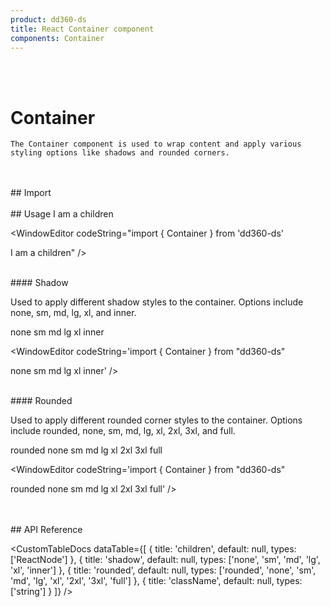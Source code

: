 ```yaml
---
product: dd360-ds
title: React Container component
components: Container
---
```


<br />
<br />

# <span name="floating-nav">Container</span>

    The Container component is used to wrap content and apply various styling options like shadows and rounded corners.

<br />
<br />
## <span name="floating-nav">Import</span>

<WindowEditor codeString="import { Container } from 'dd360-ds'" />
<WindowEditor codeString="import Container from 'dd360-ds/Layout/Container'" />

<br />
<br />
## <span name="floating-nav">Usage</span>

<ContainerComponentDoc>
    <Container>I am a children</Container>
</ContainerComponentDoc>

<WindowEditor codeString="import { Container } from 'dd360-ds'

<Container>I am a children</Container>" />

<br />
#### <span name="floating-nav">Shadow</span>

Used to apply different shadow styles to the container. Options include none, sm, md, lg, xl, and inner.

<ContainerComponentDoc>
    <Container className="mb-2" shadow="none">
        none
    </Container>
    <Container className="mb-2" shadow="sm">
        sm
    </Container>
    <Container className="mb-2" shadow="md">
        md
    </Container>
    <Container className="mb-2" shadow="lg">
        lg
    </Container>
    <Container className="mb-2" shadow="xl">
        xl
    </Container>
    <Container className="mb-2" shadow="inner">
        inner
    </Container>
</ContainerComponentDoc>

<WindowEditor codeString='import { Container } from "dd360-ds"

<Container shadow="none">none</Container>
<Container shadow="sm">sm</Container>
<Container shadow="md">md</Container>
<Container shadow="lg">lg</Container>
<Container shadow="xl">xl</Container>
<Container shadow="inner">inner</Container>' />

<br />
#### <span name="floating-nav">Rounded</span>

Used to apply different rounded corner styles to the container. Options include rounded, none, sm, md, lg, xl, 2xl, 3xl, and full.

<ContainerComponentDoc>
    <Container className="mb-2 pl-2 border-blue-600 border-solid border-2" rounded="rounded">
        rounded
    </Container>
    <Container className="mb-2 pl-2 border-blue-600 border-solid border-2" rounded="none">
        none
    </Container>
    <Container className="mb-2 pl-2 border-blue-600 border-solid border-2" rounded="sm">
        sm
    </Container>
    <Container className="mb-2 pl-2 border-blue-600 border-solid border-2" rounded="md">
        md
    </Container>
    <Container className="mb-2 pl-2 border-blue-600 border-solid border-2" rounded="lg">
        lg
    </Container>
    <Container className="mb-2 pl-2 border-blue-600 border-solid border-2" rounded="xl">
        xl
    </Container>
    <Container className="mb-2 pl-2 border-blue-600 border-solid border-2" rounded="2xl">
        2xl
    </Container>
    <Container className="mb-2 pl-2 border-blue-600 border-solid border-2" rounded="3xl">
        3xl
    </Container>
    <Container className="mb-2 pl-2 border-blue-600 border-solid border-2" rounded="full">
        full
    </Container>
</ContainerComponentDoc>

<WindowEditor codeString='import { Container } from "dd360-ds"

<Container rounded="rounded">rounded</Container>
<Container rounded="none">none</Container>
<Container rounded="sm">sm</Container>
<Container rounded="md">md</Container>
<Container rounded="lg">lg</Container>
<Container rounded="xl">xl</Container>
<Container rounded="2xl">2xl</Container>
<Container rounded="3xl">3xl</Container>
<Container rounded="full">full</Container>' />

<br />
<br />
## <span name="floating-nav">API Reference</span>

<CustomTableDocs
    dataTable={[
        { title: 'children', default: null, types: ['ReactNode'] },
        { title: 'shadow', default: null, types: ['none', 'sm', 'md', 'lg', 'xl', 'inner'] },
        { title: 'rounded', default: null, types: ['rounded', 'none', 'sm', 'md', 'lg', 'xl', '2xl', '3xl', 'full'] },
        { title: 'className', default: null, types: ['string'] }
    ]}
/>
